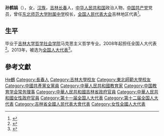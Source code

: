 '''孙鹤娟'''（{{bd|1956年||}}），女，[[汉族|汉族]]，[[吉林|吉林]][[长春|长春]]人，[[中华人民共和国|中华人民共和国]]政治人物，[[中国共产党|中国共产党]]党员，曾任[[东北师范大学附属中学|东北师范大学附属中学]]校长，[[全国人民代表大会|全国人民代表大会]]吉林地区代表<ref>{{cite web|author=新华网|title=第十一届全国人大代表|url=http://news.xinhuanet.com/ziliao/2008-03/03/content_7708230.htm?node=36628|publisher=新华网|accessdate=2014-01-07|archive-date=2014-01-10|archive-url=https://web.archive.org/web/20140110211415/http://news.xinhuanet.com/ziliao/2008-03/03/content_7708230.htm?node=36628|dead-url=no}}</ref>。

== 生平 ==
毕业于[[吉林大学哲学社会学院|吉林大学哲学社会学院]]马克思主义哲学专业。2008年起担任全国人大代表<ref>{{cite news|title=全国人大代表信息-孙鹤娟|url=http://210.82.31.1:8084/delegate/viewDelegate.action?dbid=110485|accessdate=2013-04-05|newspaper=全国人大网|archive-url=https://web.archive.org/web/20140306060149/http://www.npc.gov.cn/delegate/viewDelegate.action?dbid=110485|archive-date=2014-03-06|dead-url=yes}}</ref>。2013年，被选为[[全国人大代表|全国人大代表]]<ref>{{cite news|title=全国人大代表信息-孙鹤娟|url=http://210.82.31.1:8084/delegate/viewDelegate.action?dbid=120481|accessdate=2013-03-28|newspaper=全国人大网|archive-url=https://web.archive.org/web/20140306060142/http://www.npc.gov.cn/delegate/viewDelegate.action?dbid=120481|archive-date=2014-03-06|dead-url=yes}}</ref>。

== 參考文獻 ==
{{reflist}}

{{中国政治人物小作品}}
{{Navboxes 
| title  = 孙鹤娟在[[中国教育学会|中国教育学会]]的职务
| list1  =
{{中国教育学会第七届理事会}}
}}

{{Authority control}}
{{DEFAULTSORT:Sun孫}}
[[Category:孫姓|He鶴]]
[[Category:長春人|Category:長春人]]
[[Category:吉林大學校友|Category:吉林大學校友]]
[[Category:東北師範大學校友|Category:東北師範大學校友]]
[[Category:中國共產黨女黨員|Category:中國共產黨女黨員]]
[[Category:中華人民共和國教育家|Category:中華人民共和國教育家]]
[[Category:中国教育学会常务理事|Category:中国教育学会常务理事]]
[[Category:中華人民共和國吉林省政府官員|Category:中華人民共和國吉林省政府官員]]
[[Category:中華人民共和國女性政府官員|Category:中華人民共和國女性政府官員]]
[[Category:第十一届全国人大代表|Category:第十一届全国人大代表]]
[[Category:第十二届全国人大代表|Category:第十二届全国人大代表]]
[[Category:吉林省全國人民代表大會代表|Category:吉林省全國人民代表大會代表]]
[[Category:女性全國人大代表|Category:女性全國人大代表]]